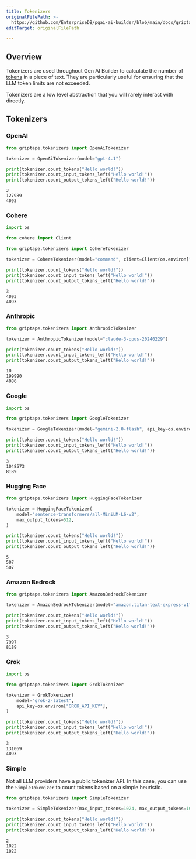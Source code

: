 ```yaml
---
title: Tokenizers
originalFilePath: >-
  https://github.com/EnterpriseDB/pgai-ai-builder/blob/main/docs/griptape-framework/misc/tokenizers.md
editTarget: originalFilePath

---
```


## Overview

Tokenizers are used throughout Gen AI Builder to calculate the number of [tokens](https://learn.microsoft.com/en-us/semantic-kernel/prompt-engineering/tokens) in a piece of text.
They are particularly useful for ensuring that the LLM token limits are not exceeded.

Tokenizers are a low level abstraction that you will rarely interact with directly.

## Tokenizers

### OpenAI

<TabContainer>
<Tab title="Code">

```python
from griptape.tokenizers import OpenAiTokenizer

tokenizer = OpenAiTokenizer(model="gpt-4.1")

print(tokenizer.count_tokens("Hello world!"))
print(tokenizer.count_input_tokens_left("Hello world!"))
print(tokenizer.count_output_tokens_left("Hello world!"))

```

</Tab>

<Tab title="Logs">

```text
3
127989
4093

```

</Tab>
</TabContainer>

### Cohere

<TabContainer>
<Tab title="Code">

```python
import os

from cohere import Client

from griptape.tokenizers import CohereTokenizer

tokenizer = CohereTokenizer(model="command", client=Client(os.environ["COHERE_API_KEY"]))

print(tokenizer.count_tokens("Hello world!"))
print(tokenizer.count_input_tokens_left("Hello world!"))
print(tokenizer.count_output_tokens_left("Hello world!"))

```

</Tab>

<Tab title="Logs">

```text
3
4093
4093

```

</Tab>
</TabContainer>

### Anthropic

<TabContainer>
<Tab title="Code">

```python
from griptape.tokenizers import AnthropicTokenizer

tokenizer = AnthropicTokenizer(model="claude-3-opus-20240229")

print(tokenizer.count_tokens("Hello world!"))
print(tokenizer.count_input_tokens_left("Hello world!"))
print(tokenizer.count_output_tokens_left("Hello world!"))

```

</Tab>

<Tab title="Logs">

```text
10
199990
4086

```

</Tab>
</TabContainer>

### Google

<TabContainer>
<Tab title="Code">

```python
import os

from griptape.tokenizers import GoogleTokenizer

tokenizer = GoogleTokenizer(model="gemini-2.0-flash", api_key=os.environ["GOOGLE_API_KEY"])

print(tokenizer.count_tokens("Hello world!"))
print(tokenizer.count_input_tokens_left("Hello world!"))
print(tokenizer.count_output_tokens_left("Hello world!"))

```

</Tab>

<Tab title="Logs">

```text
3
1048573
8189

```

</Tab>
</TabContainer>

### Hugging Face

<TabContainer>
<Tab title="Code">

```python
from griptape.tokenizers import HuggingFaceTokenizer

tokenizer = HuggingFaceTokenizer(
    model="sentence-transformers/all-MiniLM-L6-v2",
    max_output_tokens=512,
)

print(tokenizer.count_tokens("Hello world!"))
print(tokenizer.count_input_tokens_left("Hello world!"))
print(tokenizer.count_output_tokens_left("Hello world!"))

```

</Tab>

<Tab title="Logs">

```text
5
507
507

```

</Tab>
</TabContainer>

### Amazon Bedrock

<TabContainer>
<Tab title="Code">

```python
from griptape.tokenizers import AmazonBedrockTokenizer

tokenizer = AmazonBedrockTokenizer(model="amazon.titan-text-express-v1")

print(tokenizer.count_tokens("Hello world!"))
print(tokenizer.count_input_tokens_left("Hello world!"))
print(tokenizer.count_output_tokens_left("Hello world!"))

```

</Tab>

<Tab title="Logs">

```text
3
7997
8189

```

</Tab>
</TabContainer>

### Grok

<TabContainer>
<Tab title="Code">

```python
import os

from griptape.tokenizers import GrokTokenizer

tokenizer = GrokTokenizer(
    model="grok-2-latest",
    api_key=os.environ["GROK_API_KEY"],
)

print(tokenizer.count_tokens("Hello world!"))
print(tokenizer.count_input_tokens_left("Hello world!"))
print(tokenizer.count_output_tokens_left("Hello world!"))

```

</Tab>

<Tab title="Logs">

```text
3
131069
4093

```

</Tab>
</TabContainer>

### Simple

Not all LLM providers have a public tokenizer API. In this case, you can use the `SimpleTokenizer` to count tokens based on a simple heuristic.

<TabContainer>
<Tab title="Code">

```python
from griptape.tokenizers import SimpleTokenizer

tokenizer = SimpleTokenizer(max_input_tokens=1024, max_output_tokens=1024, characters_per_token=6)

print(tokenizer.count_tokens("Hello world!"))
print(tokenizer.count_input_tokens_left("Hello world!"))
print(tokenizer.count_output_tokens_left("Hello world!"))

```

</Tab>

<Tab title="Logs">

```text
2
1022
1022

```

</Tab>
</TabContainer>
